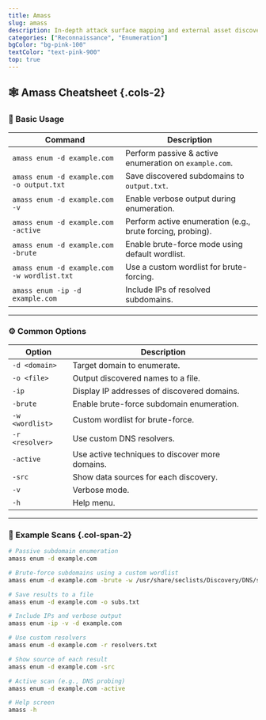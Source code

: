 ```yaml
---
title: Amass
slug: amass
description: In-depth attack surface mapping and external asset discovery.
categories: ["Reconnaissance", "Enumeration"]
bgColor: "bg-pink-100"
textColor: "text-pink-900"
top: true
---
```


## 🕸️ Amass Cheatsheet {.cols-2}

### 🧩 Basic Usage

| Command                                     | Description                                                |
| ------------------------------------------- | ---------------------------------------------------------- |
| `amass enum -d example.com`                 | Perform passive & active enumeration on `example.com`.     |
| `amass enum -d example.com -o output.txt`   | Save discovered subdomains to `output.txt`.                |
| `amass enum -d example.com -v`              | Enable verbose output during enumeration.                  |
| `amass enum -d example.com -active`         | Perform active enumeration (e.g., brute forcing, probing). |
| `amass enum -d example.com -brute`          | Enable brute-force mode using default wordlist.            |
| `amass enum -d example.com -w wordlist.txt` | Use a custom wordlist for brute-forcing.                   |
| `amass enum -ip -d example.com`             | Include IPs of resolved subdomains.                        |

---

### ⚙️ Common Options

| Option          | Description                                     |
| --------------- | ----------------------------------------------- |
| `-d <domain>`   | Target domain to enumerate.                     |
| `-o <file>`     | Output discovered names to a file.              |
| `-ip`           | Display IP addresses of discovered domains.     |
| `-brute`        | Enable brute-force subdomain enumeration.       |
| `-w <wordlist>` | Custom wordlist for brute-force.                |
| `-r <resolver>` | Use custom DNS resolvers.                       |
| `-active`       | Use active techniques to discover more domains. |
| `-src`          | Show data sources for each discovery.           |
| `-v`            | Verbose mode.                                   |
| `-h`            | Help menu.                                      |

---

### 🧪 Example Scans {.col-span-2}

```bash
# Passive subdomain enumeration
amass enum -d example.com

# Brute-force subdomains using a custom wordlist
amass enum -d example.com -brute -w /usr/share/seclists/Discovery/DNS/subdomains-top1million-110000.txt

# Save results to a file
amass enum -d example.com -o subs.txt

# Include IPs and verbose output
amass enum -ip -v -d example.com

# Use custom resolvers
amass enum -d example.com -r resolvers.txt

# Show source of each result
amass enum -d example.com -src

# Active scan (e.g., DNS probing)
amass enum -d example.com -active

# Help screen
amass -h
```
